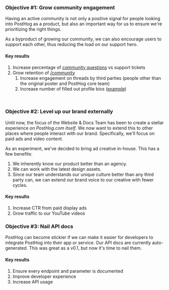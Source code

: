 ### Objective #1: Grow community engagement

Having an active community is not only a positive signal for people looking into PostHog as a product, but also an important way for us to ensure we're prioritizing the right things.

As a byproduct of growing our community, we can also encourage users to support each other, thus reducing the load on our support hero.

#### Key results

1. Increase percentage of [community questions](/questions) vs support tickets
2. Grow retention of [/community](/community)
    1. Increase engagement on threads by third parties (people other than the original poster and PostHog core team)
    2. Increase number of filled out profile bios ([example](/community/profiles/69447f14-c399-469a-873b-da68ccc5f472))

<br />

### Objective #2: Level up our brand externally

Until now, the focus of the Website & Docs Team has been to create a stellar experience _on PostHog.com itself_. We now want to extend this to other places where people interact with our brand. Specifically, we'll focus on paid ads and video content.

As an experiment, we've decided to bring ad creative in-house. This has a few benefits:

1. We inherently know our product better than an agency.
1. We can work with the latest design assets.
1. Since our team understands our unique culture better than any third party can, we can extend our brand voice to our creative with fewer cycles.

#### Key results

1. Increase CTR from paid display ads
1. Grow traffic to our YouTube videos


### Objective #3: Nail API docs

PostHog can become stickier if we can make it easier for developers to integrate PostHog into their app or service. Our API docs are currently auto-generated. This was great as a v0.1, but now it's time to nail them.

#### Key results

1. Ensure every endpoint and parameter is documented
1. Improve developer experience
1. Increase API usage

<br />
